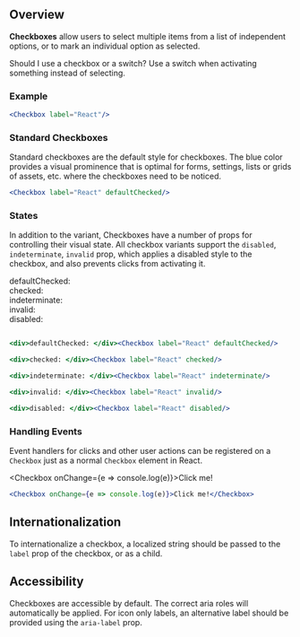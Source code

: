 
## Overview

**Checkboxes**  allow users to select multiple items from a list of independent options, or to mark an individual option as selected.

Should I use a checkbox or a switch? Use a switch when activating something instead of selecting.

### Example

<Checkbox label="React"/>

```jsx
<Checkbox label="React"/>
```

### Standard Checkboxes
Standard checkboxes are the default style for checkboxes. The blue color provides a visual prominence that is optimal for forms, settings, lists or grids of assets, etc. where the checkboxes need to be noticed.


<Checkbox label="React" defaultChecked/>

```jsx
<Checkbox label="React" defaultChecked/>
```

### States

In addition to the variant, Checkboxes have a number of props for controlling their visual state. All checkbox variants support the `disabled`, `indeterminate`, `invalid`   prop, which applies a disabled style to the checkbox, and also prevents clicks from activating it.

<div>defaultChecked: </div><Checkbox label="React" defaultChecked/>

<div>checked: </div><Checkbox label="React" checked/>

<div>indeterminate: </div><Checkbox label="React" indeterminate/>

<div>invalid: </div><Checkbox label="React" invalid/>

<div>disabled: </div><Checkbox label="React" disabled/>

```jsx

<div>defaultChecked: </div><Checkbox label="React" defaultChecked/>

<div>checked: </div><Checkbox label="React" checked/>

<div>indeterminate: </div><Checkbox label="React" indeterminate/>

<div>invalid: </div><Checkbox label="React" invalid/>

<div>disabled: </div><Checkbox label="React" disabled/>

```

### Handling Events

Event handlers for clicks and other user actions can be registered on a `Checkbox` just as a normal `Checkbox` element in React.

<Checkbox onChange={e => console.log(e)}>Click me!</Checkbox>

```jsx
<Checkbox onChange={e => console.log(e)}>Click me!</Checkbox>
```

## Internationalization

To internationalize a checkbox, a localized string should be passed to the `label` prop of the checkbox, or as a child.

## Accessibility

Checkboxes are accessible by default. The correct aria roles will automatically be applied. For icon only labels, an alternative label should be provided using the `aria-label` prop.
